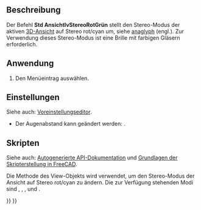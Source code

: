 <languages/>

{{Docnav/de
|[[Std_SelBoundingBox/de|WahlBegrenzungRahmen]]
|[[Std_ViewIvStereoQuadBuff/de|AnsichtIvStereoVierfachPuffer]]
|[[Std_View_Menu/de|Std Menü Ansicht]]
|IconL=Std_SelBoundingBox.svg
|IconR=Std_ViewIvStereoQuadBuff.svg
|IconC=Freecad.svg
}}

{{GuiCommand/de
|Name=Std ViewIvStereoRedGreen
|Name/de=Std AnsichtIvStereoRotGrün
|MenuLocation=Ansicht → Stereo → Stereo rot/cyan
|Workbenches=Alle
|SeeAlso=[[Std_ViewIvStereoQuadBuff/de|Std AnsichtIvStereoVierfachPuffer]], [[Std_ViewIvStereoInterleavedRows/de|Std AnsichtIvStereoVersetzteZeilen]], [[Std_ViewIvStereoInterleavedColumns/de|Std AnsichtIvStereoVersetzteSpalten]], [[Std_ViewIvStereoOff/de|Std AnsichtIvStereoAus]]
}}

<span id="Description"></span>
==Beschreibung==

Der Befehl '''Std AnsichtIvStereoRotGrün''' stellt den Stereo-Modus der aktiven [[3D_view/de|3D-Ansicht]] auf Stereo rot/cyan um, siehe [https://en.wikipedia.org/wiki/Anaglyph_3D anaglyph] (engl.). Zur Verwendung dieses Stereo-Modus ist eine Brille mit farbigen Gläsern erforderlich.

<span id="Usage"></span>
==Anwendung==

# Den Menüeintrag {{MenuCommand|Ansicht → Stereo → [[Image:Std_ViewIvStereoRedGreen.svg|16px]] Stereo rot/cyan}} auswählen.

<span id="Preferences"></span>
==Einstellungen==

Siehe auch: [[Preferences_Editor/de|Voreinstellungseditor]].

* Der Augenabstand kann geändert werden: {{MenuCommand|Bearbeiten → Einstellungen... → Anzeige → 3D-Viewer → Augenabstand für Stereo-Modi}}.

<span id="Scripting"></span>
==Skripten==

Siehe auch: [https://freecad.github.io/SourceDoc/ Autogenerierte API-Dokumentation] und [[FreeCAD_Scripting_Basics/de|Grundlagen der Skripterstellung in FreeCAD]].

Die Methode {{incode|setStereoType}} des View-Objekts wird verwendet, um den Stereo-Modus der Ansicht auf Stereo rot/cyan zu ändern. Die zur Verfügung stehenden Modi sind {{incode|"Anaglyph"}}, {{incode|"QuadBuffer"}}, {{incode|"InterleavedRows"}}, {{incode|"InterleavedColumns"}} und {{incode|"None"}}.

{{Code|code=
import FreeCADGui

view = FreeCADGui.ActiveDocument.ActiveView
view.setStereoType("Anaglyph")
view.getStereoType()
}}


{{Docnav/de
|[[Std_SelBoundingBox/de|WahlBegrenzungRahmen]]
|[[Std_ViewIvStereoQuadBuff/de|AnsichtIvStereoVierfachPuffer]]
|[[Std_View_Menu/de|Std Menü Ansicht]]
|IconL=Std_SelBoundingBox.svg
|IconR=Std_ViewIvStereoQuadBuff.svg
|IconC=Freecad.svg
}}

{{Std_Base_navi{{#translation:}}}}
{{Userdocnavi{{#translation:}}}}